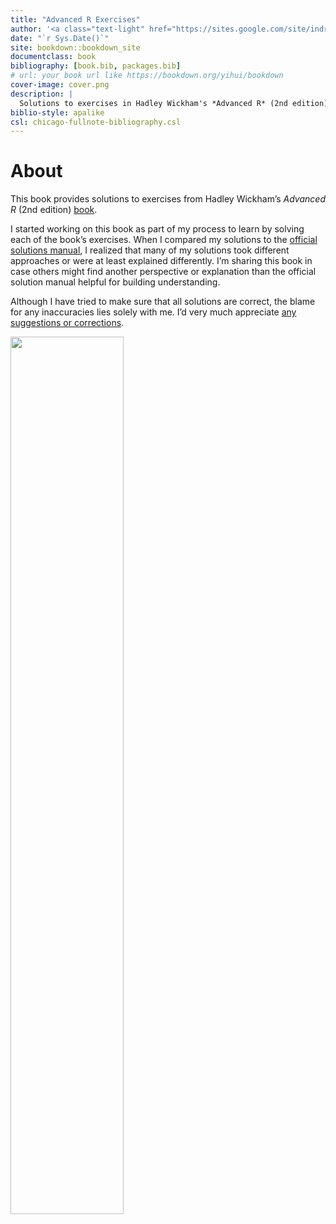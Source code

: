 ```yaml
--- 
title: "Advanced R Exercises"
author: '<a class="text-light" href="https://sites.google.com/site/indrajeetspatilmorality/">Indrajeet Patil</a>'
date: "`r Sys.Date()`"
site: bookdown::bookdown_site
documentclass: book
bibliography: [book.bib, packages.bib]
# url: your book url like https://bookdown.org/yihui/bookdown
cover-image: cover.png
description: |
  Solutions to exercises in Hadley Wickham's *Advanced R* (2nd edition) book.
biblio-style: apalike
csl: chicago-fullnote-bibliography.csl
---
```


# About {-}

This book provides solutions to exercises from Hadley Wickham's _Advanced R_ (2nd edition) [book](https://adv-r.hadley.nz/).

I started working on this book as part of my process to learn by solving each of the book's exercises. When I compared my solutions to the [official solutions manual](https://advanced-r-solutions.rbind.io/index.html), I realized that many of my solutions took different approaches or were at least explained differently. I'm sharing this book in case others might find another perspective or explanation than the official solution manual helpful for building understanding.

Although I have tried to make sure that all solutions are correct, the blame for any inaccuracies lies solely with me. I'd very much appreciate [any suggestions or corrections](https://github.com/IndrajeetPatil/Advanced-R-exercises/issues).

<img src="cover.png" width="60%" />
